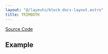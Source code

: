 ```yaml
---
layout: "@/layouts/block-docs-layout.astro"
title: TRIMBOTH
---
```



<PythonDocsDisplay docstring={docstring} />

[Source Code](https://github.com/flojoy-ai/blocks/blob/main/blocks/SCIPY/STATS/TRIMBOTH/TRIMBOTH.py)

## Example
